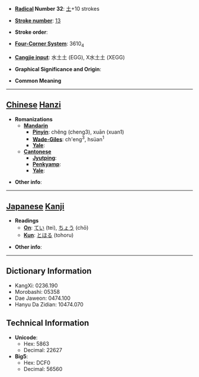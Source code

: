 * '''[[Wiktionary:Chinese radical index| Radical]] Number 32''': [[Wiktionary:Chinese radical index 土|土]]+10 strokes

* '''[[Wiktionary:Chinese total strokes index|Stroke number]]''': [[Wiktionary:Chinese total strokes index 13|13]]

* '''Stroke order''': 

* '''[[Wiktionary:Chinese four corner index|Four-Corner System]]''': 3610<sub>4</sub>

* '''[[Wiktionary:Chinese Cangjie index|Cangjie input]]''': 水土土 (EGG), X水土土 (XEGG)

* '''Graphical Significance and Origin''': 

* '''Common Meaning'''

----

== [[Chinese]] [[Hanzi]] ==

* '''Romanizations'''
** '''[[Mandarin]]'''
*** '''[[Pinyin]]''': chěng (cheng3), xuān (xuan1)
*** '''[[Wade-Giles]]''': ch'eng<sup>3</sup>, hsüan<sup>1</sup>
*** '''[[Yale]]''': 
** '''[[Cantonese]]'''
*** '''[[Jyutping]]''':
*** '''[[Penkyamp]]''': 
*** '''[[Yale]]''': 

* '''Other info''': 

----

== [[Japanese]] [[Kanji]] ==

* '''Readings'''
** '''[[On]]''': [[てい]] (tei), [[ちょう]] (chō)
** '''[[Kun]]''': [[とほる]] (tohoru)

* '''Other info''':  

----

== Dictionary Information ==

* KangXi: 0236.190
* Morobashi: 05358
* Dae Jaweon: 0474.100
* Hanyu Da Zidian: 10474.070

== Technical Information ==

* '''Unicode''':
** Hex: 5863
** Decimal: 22627
* '''Big5''':
** Hex: DCF0
** Decimal: 56560